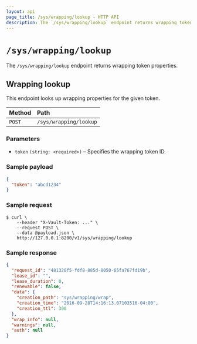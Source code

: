 ```yaml
---
layout: api
page_title: /sys/wrapping/lookup - HTTP API
description: The `/sys/wrapping/lookup` endpoint returns wrapping token properties.
---
```


# `/sys/wrapping/lookup`

The `/sys/wrapping/lookup` endpoint returns wrapping token properties.

## Wrapping lookup

This endpoint looks up wrapping properties for the given token.

| Method | Path                   |
| :----- | :--------------------- |
| `POST` | `/sys/wrapping/lookup` |

### Parameters

- `token` `(string: <required>)` – Specifies the wrapping token ID.

### Sample payload

```json
{
  "token": "abcd1234"
}
```

### Sample request

```shell-session
$ curl \
    --header "X-Vault-Token: ..." \
    --request POST \
    --data @payload.json \
    http://127.0.0.1:8200/v1/sys/wrapping/lookup
```

### Sample response

```json
{
  "request_id": "481320f5-fdf8-885d-8050-65fa767fd19b",
  "lease_id": "",
  "lease_duration": 0,
  "renewable": false,
  "data": {
    "creation_path": "sys/wrapping/wrap",
    "creation_time": "2016-09-28T14:16:13.07103516-04:00",
    "creation_ttl": 300
  },
  "wrap_info": null,
  "warnings": null,
  "auth": null
}
```
